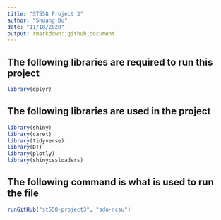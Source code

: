 ```yaml
---
title: "ST558 Project 3"
author: "Shuang Du"
date: "11/18/2020"
output: rmarkdown::github_document
---
```


## The following libraries are required to run this project

```r
library(dplyr)
```

## The following libraries are used in the project

```r
library(shiny)
library(caret)
library(tidyverse)
library(DT)
library(plotly)
library(shinycssloaders)
```


## The following command is what is used to run the file

```r
runGitHub("st558-project3", "sdu-ncsu")
```

